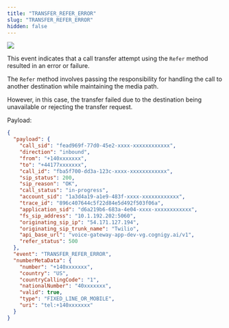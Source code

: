 ```yaml
---
title: "TRANSFER_REFER_ERROR"
slug: "TRANSFER_REFER_ERROR"
hidden: false
---
```


<a href="/release-notes/4.61"><img noZoom src="https://img.shields.io/badge/Added in-v4.61-blue.svg" /></a>


This event indicates that a call transfer attempt using the `Refer` method resulted in an error or failure.

The `Refer` method involves passing the responsibility for handling the call to another destination while maintaining the media path. 

However, in this case, the transfer failed due to the destination being unavailable or rejecting the transfer request.

Payload:

```json
{
  "payload": {
    "call_sid": "fead969f-77d0-45e2-xxxx-xxxxxxxxxxxx",
    "direction": "inbound",
    "from": "+140xxxxxxx",
    "to": "+44177xxxxxxx",
    "call_id": "fba5f700-dd3a-123c-xxxx-xxxxxxxxxxxx",
    "sip_status": 200,
    "sip_reason": "OK",
    "call_status": "in-progress",
    "account_sid": "1a3d4a19-a1e9-483f-xxxx-xxxxxxxxxxxx",
    "trace_id": "896c407644c5f22d84e5d492f503f06a",
    "application_sid": "d6a219b6-683a-4e04-xxxx-xxxxxxxxxxxx",
    "fs_sip_address": "10.1.192.202:5060",
    "originating_sip_ip": "54.171.127.194",
    "originating_sip_trunk_name": "Twilio",
    "api_base_url": "voice-gateway-app-dev-vg.cognigy.ai/v1",
    "refer_status": 500
  },
  "event": "TRANSFER_REFER_ERROR",
  "numberMetaData": {
    "number": "+140xxxxxxx",
    "country": "US",
    "countryCallingCode": "1",
    "nationalNumber": "40xxxxxxx",
    "valid": true,
    "type": "FIXED_LINE_OR_MOBILE",
    "uri": "tel:+140xxxxxxx"
  }
}
```
